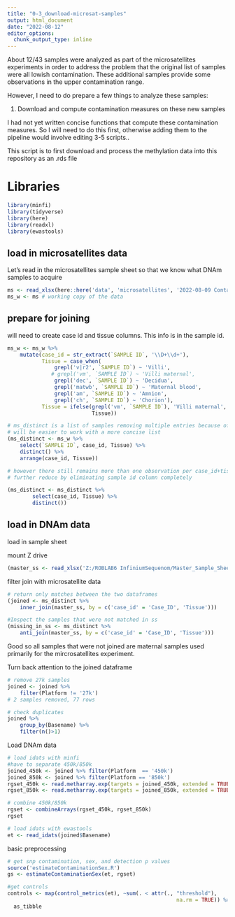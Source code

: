 ```yaml
---
title: "0-3_download-microsat-samples"
output: html_document
date: "2022-08-12"
editor_options: 
  chunk_output_type: inline
---
```


About 12/43 samples were analyzed as part of the microsatellites experiments in order to address the problem that the original list of samples were all lowish contamination. These additional samples provide some observations in the upper contamination range.

However, I need to do prepare a few things to analyze these samples:

1. Download and compute contamination measures on these new samples

I had not yet written concise functions that compute these contamination measures. So I will need to do this first, otherwise adding them to the pipeline would involve editing 3-5 scripts..

This script is to first download and process the methylation data into this repository as an .rds file

# Libraries

```r
library(minfi)
library(tidyverse)
library(here)
library(readxl)
library(ewastools)
```

## load in microsatellites data

Let's read in the microsatellites sample sheet so that we know what DNAm samples to acquire

```r
ms <- read_xlsx(here::here('data', 'microsatellites', '2022-08-09 Contamination study result database_EA.xlsx'))
ms_w <- ms # working copy of the data
```

## prepare for joining 

will need to create case id and tissue columns. This info is in the sample id.

```r
ms_w <- ms_w %>%
    mutate(case_id = str_extract(`SAMPLE ID`, '\\D+\\d+'),
           Tissue = case_when(
               grepl('v|r2', `SAMPLE ID`) ~ 'Villi',
              # grepl('vm', `SAMPLE ID`) ~ 'Villi maternal',
               grepl('dec', `SAMPLE ID`) ~ 'Decidua',
               grepl('matwb', `SAMPLE ID`) ~ 'Maternal blood',
               grepl('am', `SAMPLE ID`) ~ 'Amnion',
               grepl('ch', `SAMPLE ID`) ~ 'Chorion'),
           Tissue = ifelse(grepl('vm', `SAMPLE ID`), 'Villi maternal',
                           Tissue))

# ms_distinct is a list of samples removing multiple entries because of multiple microsatellite markers
# will be easier to work with a more concise list
(ms_distinct <- ms_w %>%
    select(`SAMPLE ID`, case_id, Tissue) %>%
    distinct() %>%
    arrange(case_id, Tissue))

# however there still remains more than one observation per case_id+tissue for some, because different villi combinations were sometimes tested (v1+v2 versus vc)
# further reduce by eliminating sample id column completely

(ms_distinct <- ms_distinct %>%
        select(case_id, Tissue) %>%
        distinct())
```

## load in DNAm data

load in sample sheet

mount Z drive

```r
(master_ss <- read_xlsx('Z:/ROBLAB6 InfiniumSequenom/Master_Sample_Sheet.xlsx'))
```


filter join with microsatellite data

```r
# return only matches between the two dataframes
(joined <- ms_distinct %>%
    inner_join(master_ss, by = c('case_id' = 'Case_ID', 'Tissue')))
```

```r
#Inspect the samples that were not matched in ss
(missing_in_ss <- ms_distinct %>%
    anti_join(master_ss, by = c('case_id' = 'Case_ID', 'Tissue')))
```

Good so all samples that were not joined are maternal samples used primarily for the mircrosatellites experiment.

Turn back attention to the joined dataframe

```r
# remove 27k samples
joined <- joined %>%
    filter(Platform != '27k')
# 2 samples removed, 77 rows
```

```r
# check duplicates
joined %>% 
    group_by(Basename) %>%
    filter(n()>1)
```

Load DNAm data

```r
# load idats with minfi
#have to separate 450k/850k
joined_450k <- joined %>% filter(Platform  == '450k')
joined_850k <- joined %>% filter(Platform == '850k')
rgset_450k <- read.metharray.exp(targets = joined_450k, extended = TRUE, force = TRUE)
rgset_850k <- read.metharray.exp(targets = joined_850k, extended = TRUE, force = TRUE)
```

```r
# combine 450k/850k
rgset <- combineArrays(rgset_450k, rgset_850k)
rgset
```


```r
# load idats with ewastools
et <- read_idats(joined$Basename)
```

basic preprocessing

```r
# get snp contamination, sex, and detection p values
source('estimateContaminationSex.R')
gs <- estimateContaminationSex(et, rgset)
```

```r
#get controls
controls <- map(control_metrics(et), ~sum(. < attr(., "threshold"), 
                                                      na.rm = TRUE)) %>% 
  as_tibble 
```


